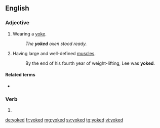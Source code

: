 ==English==

===Adjective===
{{en-adj|-}}

# Wearing a [[yoke]].
#: ''The '''yoked''' oxen stood ready.''
# {{lb|en|bodybuilding}} Having large and well-defined [[muscle]]s.
#: By the end of his fourth year of weight-lifting, Lee was '''yoked'''.

====Related terms====
* {{l|en|yoke}}

===Verb===
{{head|en|verb form}}

# {{en-past of|yoke}}

[[de:yoked]]
[[fr:yoked]]
[[mg:yoked]]
[[sv:yoked]]
[[tg:yoked]]
[[vi:yoked]]